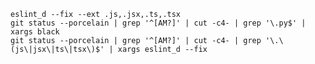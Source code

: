 ```
eslint_d --fix --ext .js,.jsx,.ts,.tsx
git status --porcelain | grep '^[AM?]' | cut -c4- | grep '\.py$' | xargs black
git status --porcelain | grep '^[AM?]' | cut -c4- | grep '\.\(js\|jsx\|ts\|tsx\)$' | xargs eslint_d --fix
```

